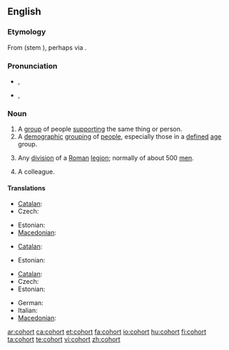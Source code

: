 ==English==
{{wikipedia}}

===Etymology===
From {{etyl|la}} {{term|cohors|lang=la}} (stem {{term|cohort-|lang=la}}), perhaps via {{etyl|fro}} {{term|cohorte|lang=fro}}.

===Pronunciation===
* {{a|UK}} {{IPA|/'kəʊ.hɔː(ɹ)t/}}, {{SAMPA|/"k@U.h@U.hO:(r)t/}}
* {{a|US}} {{IPA|/ˈkoʊ̯.hɔɹt/}}, {{SAMPA|/"koU.hOrt/}}

===Noun===
{{en-noun}}

# A [[group]] of people [[support]]ing the same thing or person.
# A [[demographic]] [[grouping]] of [[people]], especially those in a [[defined]] [[age]] group.
# {{military|history}} Any [[division]] of a [[Roman]] [[legion]]; normally of about 500 [[men]].
# A colleague.

{{rfex}}

====Translations====
{{trans-top|group of people supporting the same thing or person}}
* [[Catalan]]: {{t+|ca|cohort}}
* Czech: {{t-|cs|kohorta|f}}
{{trans-mid}}
* Estonian: {{t|et|kohort}}
* [[Macedonian]]: {{t|mk|истомисленици|m|p|tr=istomislénici|sc=Cyrl|xs=Macedonian}}
{{trans-bottom}}

{{trans-top|demographic grouping of people}}
* [[Catalan]]: {{t+|ca|cohort}}
{{trans-mid}}
* Estonian: {{t|et|kohort}}
{{trans-bottom}}

{{trans-top|division of Roman legion}}
* [[Catalan]]: {{t+|ca|cohort}}
* Czech: {{t-|cs|kohorta|f}}
* Estonian: {{t|et|kohort}}
{{trans-mid}}
* German: {{t|de|Kohorte|f}}
* Italian: {{t|it|coorte}}
* [[Macedonian]]: {{t|mk|кохорт|m|tr=kóhort|sc=Cyrl|xs=Macedonian}}
{{trans-bottom}}

[[ar:cohort]]
[[ca:cohort]]
[[et:cohort]]
[[fa:cohort]]
[[io:cohort]]
[[hu:cohort]]
[[fi:cohort]]
[[ta:cohort]]
[[te:cohort]]
[[vi:cohort]]
[[zh:cohort]]